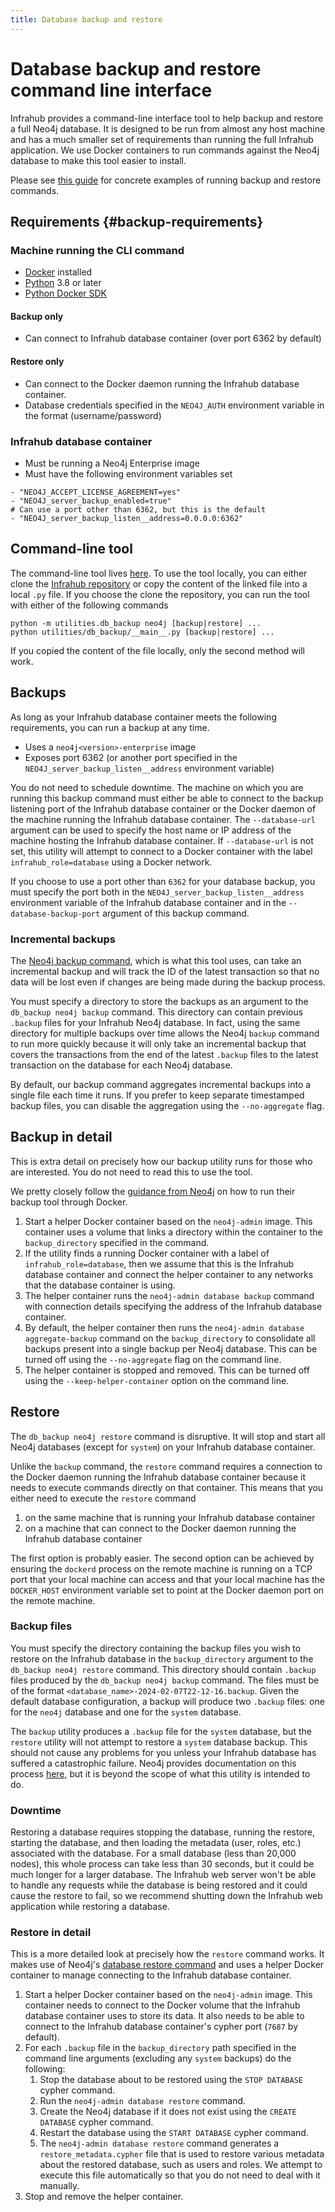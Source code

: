 ```yaml
---
title: Database backup and restore
---
```


# Database backup and restore command line interface

Infrahub provides a command-line interface tool to help backup and restore a full Neo4j database. It is designed to be run from almost any host machine and has a much smaller set of requirements than running the full Infrahub application. We use Docker containers to run commands against the Neo4j database to make this tool easier to install.

Please see [this guide](../guides/database-backup.mdx) for concrete examples of running backup and restore commands.

## Requirements {#backup-requirements}

### Machine running the CLI command

- [Docker](https://www.docker.com/) installed
- [Python](https://www.python.org/) 3.8 or later
- [Python Docker SDK](https://docker-py.readthedocs.io/en/stable/index.html)

#### Backup only

- Can connect to Infrahub database container (over port 6362 by default)

#### Restore only

- Can connect to the Docker daemon running the Infrahub database container.
- Database credentials specified in the `NEO4J_AUTH` environment variable in the format (username/password)

### Infrahub database container

- Must be running a Neo4j Enterprise image
- Must have the following environment variables set

```text
- "NEO4J_ACCEPT_LICENSE_AGREEMENT=yes"
- "NEO4J_server_backup_enabled=true"
# Can use a port other than 6362, but this is the default
- "NEO4J_server_backup_listen__address=0.0.0.0:6362"
```

## Command-line tool

The command-line tool lives [here](https://github.com/opsmill/infrahub/tree/stable/utilities/db_backup/__main__.py). To use the tool locally, you can either clone the [Infrahub repository](https://github.com/opsmill/infrahub) or copy the content of the linked file into a local `.py` file. If you choose the clone the repository, you can run the tool with either of the following commands

```text
python -m utilities.db_backup neo4j [backup|restore] ...
python utilities/db_backup/__main__.py [backup|restore] ...
```

If you copied the content of the file locally, only the second method will work.

## Backups

As long as your Infrahub database container meets the following requirements, you can run a backup at any time.

- Uses a `neo4j<version>-enterprise` image
- Exposes port 6362 (or another port specified in the `NEO4J_server_backup_listen__address` environment variable)

You do not need to schedule downtime. The machine on which you are running this backup command must either be able to connect to the backup listening port of the Infrahub database container or the Docker daemon of the machine running the Infrahub database container. The `--database-url` argument can be used to specify the host name or IP address of the machine hosting the Infrahub database container. If `--database-url` is not set, this utility will attempt to connect to a Docker container with the label `infrahub_role=database` using a Docker network.

If you choose to use a port other than `6362` for your database backup, you must specify the port both in the `NEO4J_server_backup_listen__address` environment variable of the Infrahub database container and in the `--database-backup-port` argument of this backup command.

### Incremental backups

The [Neo4j backup command](https://neo4j.com/docs/operations-manual/current/backup-restore/online-backup/), which is what this tool uses, can take an incremental backup and will track the ID of the latest transaction so that no data will be lost even if changes are being made during the backup process.

You must specify a directory to store the backups as an argument to the `db_backup neo4j backup` command. This directory can contain previous `.backup` files for your Infrahub Neo4j database. In fact, using the same directory for multiple backups over time allows the Neo4j `backup` command to run more quickly because it will only take an incremental backup that covers the transactions from the end of the latest `.backup` files to the latest transaction on the database for each Neo4j database.

By default, our backup command aggregates incremental backups into a single file each time it runs. If you prefer to keep separate timestamped backup files, you can disable the aggregation using the `--no-aggregate` flag.

## Backup in detail

This is extra detail on precisely how our backup utility runs for those who are interested. You do not need to read this to use the tool.

We pretty closely follow the [guidance from Neo4j](https://neo4j.com/docs/operations-manual/current/docker/backup-restore/#docker-neo4j-backup-admin) on how to run their backup tool through Docker.

1. Start a helper Docker container based on the `neo4j-admin` image. This container uses a volume that links a directory within the container to the `backup_directory` specified in the command.
2. If the utility finds a running Docker container with a label of `infrahub_role=database`, then we assume that this is the Infrahub database container and connect the helper container to any networks that the database container is using.
3. The helper container runs the `neo4j-admin database backup` command with connection details specifying the address of the Infrahub database container.
4. By default, the helper container then runs the `neo4j-admin database aggregate-backup` command on the `backup_directory` to consolidate all backups present into a single backup per Neo4j database. This can be turned off using the `--no-aggregate` flag on the command line.
5. The helper container is stopped and removed. This can be turned off using the `--keep-helper-container` option on the command line.

## Restore

The `db_backup neo4j restore` command is disruptive. It will stop and start all Neo4j databases (except for `system`) on your Infrahub database container.

Unlike the `backup` command, the `restore` command requires a connection to the Docker daemon running the Infrahub database container because it needs to execute commands directly on that container. This means that you either need to execute the `restore` command

1. on the same machine that is running your Infrahub database container
2. on a machine that can connect to the Docker daemon running the Infrahub database container

The first option is probably easier. The second option can be achieved by ensuring the `dockerd` process on the remote machine is running on a TCP port that your local machine can access and that your local machine has the `DOCKER_HOST` environment variable set to point at the Docker daemon port on the remote machine.

### Backup files

You must specify the directory containing the backup files you wish to restore on the Infrahub database in the `backup_directory` argument to the `db_backup neo4j restore` command. This directory should contain `.backup` files produced by the `db_backup neo4j backup` command. The files must be of the format `<database_name>-2024-02-07T22-12-16.backup`. Given the default database configuration, a backup will produce two `.backup` files: one for the `neo4j` database and one for the `system` database.

The `backup` utility produces a `.backup` file for the `system` database, but the `restore` utility will not attempt to restore a `system` database backup. This should not cause any problems for you unless your Infrahub database has suffered a catastrophic failure. Neo4j provides documentation on this process [here](https://neo4j.com/docs/operations-manual/5/clustering/disaster-recovery/#make-the-system-database-write-available), but it is beyond the scope of what this utility is intended to do.

### Downtime

Restoring a database requires stopping the database, running the restore, starting the database, and then loading the metadata (user, roles, etc.) associated with the database. For a small database (less than 20,000 nodes), this whole process can take less than 30 seconds, but it could be much longer for a larger database. The Infrahub web server won't be able to handle any requests while the database is being restored and it could cause the restore to fail, so we recommend shutting down the Infrahub web application while restoring a database.

### Restore in detail

This is a more detailed look at precisely how the `restore` command works. It makes use of Neo4j's [database restore command](https://neo4j.com/docs/operations-manual/current/backup-restore/restore-backup/) and uses a helper Docker container to manage connecting to the Infrahub database container.

1. Start a helper Docker container based on the `neo4j-admin` image. This container needs to connect to the Docker volume that the Infrahub database container uses to store its data. It also needs to be able to connect to the Infrahub database container's cypher port (`7687` by default).
2. For each `.backup` file in the `backup_directory` path specified in the command line arguments (excluding any `system` backups) do the following:
    1. Stop the database about to be restored using the `STOP DATABASE` cypher command.
    2. Run the `neo4j-admin database restore` command.
    3. Create the Neo4j database if it does not exist using the `CREATE DATABASE` cypher command.
    4. Restart the database using the `START DATABASE` cypher command.
    5. The `neo4j-admin database restore` command generates a `restore_metadata.cypher` file that is used to restore various metadata about the restored database, such as users and roles. We attempt to execute this file automatically so that you do not need to deal with it manually.
3. Stop and remove the helper container.

